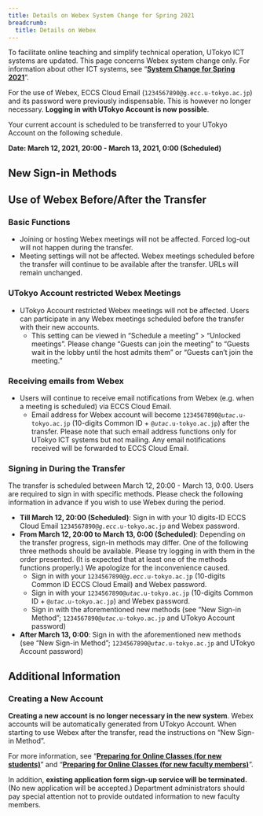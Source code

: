 ```yaml
---
title: Details on Webex System Change for Spring 2021
breadcrumb:
  title: Details on Webex
---
```


To facilitate online teaching and simplify technical operation, UTokyo ICT systems are updated. This page concerns Webex system change only. For information about other ICT systems, see “**[System Change for Spring 2021](/en/change2021s/)**”.

For the use of Webex, ECCS Cloud Email (`1234567890@g.ecc.u-tokyo.ac.jp`) and its password were previously indispensable. This is however no longer necessary. **Logging in with UTokyo Account is now possible**.

Your current account is scheduled to be transferred to your UTokyo Account on the following schedule.

**Date: March 12, 2021, 20:00 - March 13, 2021, 0:00 (Scheduled)**

## New Sign-in Methods

<WebexSignIn />

## Use of Webex Before/After the Transfer

### Basic Functions

- Joining or hosting Webex meetings will not be affected. Forced log-out will not happen during the transfer.
- Meeting settings will not be affected. Webex meetings scheduled before the transfer will continue to be available after the transfer. URLs will remain unchanged.

### UTokyo Account restricted Webex Meetings

- UTokyo Account restricted Webex meetings will not be affected. Users can participate in any Webex meetings scheduled before the transfer with their new accounts.
    - This setting can be viewed in “Schedule a meeting” > “Unlocked meetings”. Please change “Guests can join the meeting” to “Guests wait in the lobby until the host admits them” or “Guests can’t join the meeting.”

### Receiving emails from Webex

- Users will continue to receive email notifications from Webex (e.g. when a meeting is scheduled) via ECCS Cloud Email.
    - Email address for Webex account will become <code>1234567890@<em>utac</em>.u-tokyo.ac.jp</code> (10-digits Common ID + <code>@<em>utac</em>.u-tokyo.ac.jp</code>) after the transfer. Please note that such email address functions only for UTokyo ICT systems but not mailing. Any email notifications received will be forwarded to ECCS Cloud Email.

### Signing in During the Transfer

The transfer is scheduled between March 12, 20:00 - March 13, 0:00. Users are required to sign in with specific methods. Please check the following information in advance if you wish to use Webex during the period.

- **Till March 12, 20:00 (Scheduled)**: Sign in with your 10 digits-ID ECCS Cloud Email <code>1234567890@<em>g.ecc</em>.u-tokyo.ac.jp</code> and Webex password.
- **From March 12, 20:00 to March 13, 0:00 (Scheduled)**: Depending on the transfer progress, sign-in methods may differ. One of the following three methods should be available. Please try logging in with them in the order presented. (It is expected that at least one of the methods functions properly.) We apologize for the inconvenience caused.
    - Sign in with your <code>1234567890@<em>g.ecc</em>.u-tokyo.ac.jp</code> (10-digits Common ID ECCS Cloud Email) and Webex password.      
    - Sign in with your <code>1234567890@<em>utac</em>.u-tokyo.ac.jp</code> (10-digits Common ID + <code>@<em>utac</em>.u-tokyo.ac.jp</code>) and Webex password.
    - Sign in with the aforementioned new methods (see “New Sign-in Method”; <code>1234567890@<em>utac</em>.u-tokyo.ac.jp</code> and UTokyo Account password)
- **After March 13, 0:00**: Sign in with the aforementioned new methods (see “New Sign-in Method”; <code>1234567890@<em>utac</em>.u-tokyo.ac.jp</code> and UTokyo Account password)

## Additional Information

### Creating a New Account

**Creating a new account is no longer necessary in the new system**. Webex accounts will be automatically generated from UTokyo Account. When starting to use Webex after the transfer, read the instructions on “New Sign-in Method”.

For more information, see “**[Preparing for Online Classes (for new students)](/en/oc/)**” and “**[Preparing for Online Classes (for new faculty members)](/en/faculty_members/)**”.

In addition, **existing application form sign-up service will be terminated.** (No new application will be accepted.) Department administrators should pay special attention not to provide outdated information to new faculty members.